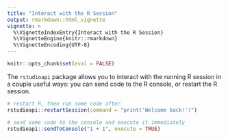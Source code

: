 ```yaml
---
title: "Interact with the R Session"
output: rmarkdown::html_vignette
vignette: >
  %\VignetteIndexEntry{Interact with the R Session}
  %\VignetteEngine{knitr::rmarkdown}
  %\VignetteEncoding{UTF-8}
---
```


```r
knitr::opts_chunk$set(eval = FALSE)
```

The `rstudioapi` package allows you to interact with the running R session in a couple useful ways: you can send code to the R console, or restart the R session.

```r
# restart R, then run some code after
rstudioapi::restartSession(command = "print('Welcome back!')")

# send some code to the console and execute it immediately
rstudioapi::sendToConsole("1 + 1", execute = TRUE)
```


